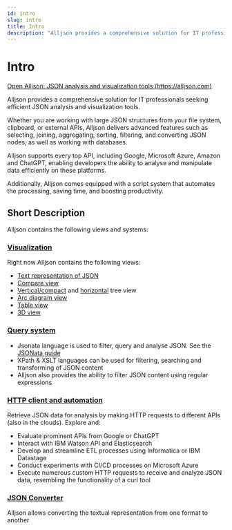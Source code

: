 ```yaml
---
id: intro
slug: intro
title: Intro
description: "Alljson provides a comprehensive solution for IT professionals seeking efficient JSON analysis and visualization tools"
---
```


# Intro

[Open Alljson: JSON analysis and visualization tools (https://alljson.com)](https://alljson.com)

Alljson provides a comprehensive solution for IT professionals seeking efficient JSON analysis and visualization tools.

Whether you are working with large JSON structures from your file system, clipboard, or external APIs, Alljson delivers advanced features such as selecting, joining, aggregating, sorting, filtering, and converting JSON nodes, as well as working with databases.

Alljson supports every top API, including Google, Microsoft Azure, Amazon and ChatGPT, enabling developers the ability to analyse and manipulate data efficiently on these platforms.

Additionally, Alljson comes equipped with a script system that automates the processing, saving time, and boosting productivity.

## Short Description

Alljson contains the following views and systems:

### [Visualization](/category/visualization)

Right now Alljson contains the following views:

- [Text representation of JSON](/guide/visualization/text-representation-of-json)
- [Compare view](/guide/visualization/compare-panels-view)
- [Vertical/compact](/guide/visualization/tree-view-in-vertical-or-compact-form) and
  [horizontal](/guide/visualization/tree-view-in-horizontal-form) tree view
- [Arc diagram view](/guide/visualization/arc-diagram-view)
- [Table view](/guide/visualization/table-view)
- [3D view](/guide/visualization/3d-view)

### [Query system](/category/query-system)

- Jsonata language is used to filter, query and analyse JSON. See the [JSONata guide](https://docs.jsonata.org/overview)
- XPath & XSLT languages can be used for filtering, searching and transforming of JSON content
- Alljson also provides the ability to filter JSON content using regular expressions

### [HTTP client and automation](/category/http-client-and-automation)

Retrieve JSON data for analysis by making HTTP requests to different APIs (also in the clouds). Explore and:

- Evaluate prominent APIs from Google or ChatGPT
- Interact with IBM Watson API and Elasticsearch
- Develop and streamline ETL processes using Informatica or IBM Datastage
- Conduct experiments with CI/CD processes on Microsoft Azure
- Execute numerous custom HTTP requests to receive and analyze JSON data, resembling the functionality of a curl tool

### [JSON Converter](json-converter)

Alljson allows converting the textual representation from one format to another
